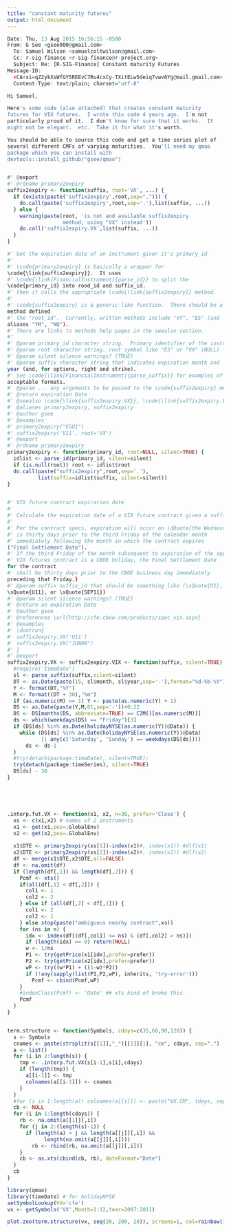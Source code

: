 ```yaml
---
title: "constant maturity futures"
output: html_document
---
```


```r
Date: Thu, 13 Aug 2015 16:56:15 -0500
From: G See <gsee000@gmail.com>
  To: Samuel Wilson <samuelcoltwilson@gmail.com>
  Cc: r-sig-finance <r-sig-finance@r-project.org>
  Subject: Re: [R-SIG-Finance] Constant maturity Futures
Message-ID:
  <CA+xi=qZ2ykXsWfGY5REEvC7Ru4cxCy-TXitELw5deiq7vwv6Yg@mail.gmail.com>
  Content-Type: text/plain; charset="utf-8"

Hi Samuel,

Here's some code (also attached) that creates constant maturity
futures for VIX futures.  I wrote this code 4 years ago.  I'm not
particularly proud of it.  I don't know for sure that it works.  It
might not be elegant.  etc.  Take it for what it's worth.

You should be able to source this code and get a time series plot of
several different CMFs of varying maturities.  You'll need my qmao
package which you can install with
devtools::install_github("gsee/qmao")


#' @export
#' @rdname primary2expiry
suffix2expiry <- function(suffix, root='VX', ...) {
  if (exists(paste('suffix2expiry',root,sep="."))) {
    do.call(paste('suffix2expiry',root,sep='.'),list(suffix, ...))
  } else {
    warning(paste(root, 'is not and available suffix2expiry
                  method; using "VX" instead'))
    do.call('suffix2expiry.VX',list(suffix, ...))
  }
}

#' Get the expiration date of an instrument given it's primary_id
#'
#' \code{primary2expiry} is basically a wrapper for
\code{\link{suffix2expiry}}.  It uses
#' \code{\link[FinancialInstrument]{parse_id}} to split the
\code{primary_id} into rood_id and suffix_id.
#' then it calls the appropriate \code{\link{suffix2expiry}} method.
#'
#' \code{suffix2expiry} is a generic-like function.  There should be a
method defined
#' the "root_id".  Currently, written methods include "VX", "ES" (and
aliases "YM", "NQ").
#' There are links to methods help pages in the seealso section.
#'
#' @param primary_id character string.  Primary identifier of the instrument
#' @param root character string. root symbol like "ES" or "VX" (NULL)
#' @param silent silence warnings? (TRUE)
#' @param suffix character string that indicates expiration month and
year (and, for options, right and strike).
#' See \code{\link[FinancialInstrument]{parse_suffix}} for examples of
acceptable formats.
#' @param ... any arguments to be passed to the \code{suffix2expiry} method
#' @return expiration Date
#' @seealso \code{\link{suffix2expiry.VX}}, \code{\link{suffix2expiry.ES}}
#' @aliases primary2expiry, suffix2expiry
#' @author gsee
#' @examples
#' primary2expiry("ESU1")
#' suffix2expiry('V11', root='VX')
#' @export
#' @rdname primary2expiry
primary2expiry <- function(primary_id, root=NULL, silent=TRUE) {
  idlist <- parse_id(primary_id, silent=silent)
  if (is.null(root)) root <- idlist$root
  do.call(paste("suffix2expiry",root,sep='.'),
          list(suffix=idlist$suffix, silent=silent))
}


#' VIX future contract expiration date
#'
#' Calculate the expiration date of a VIX future contract given a suffix_id
#'
#' Per the contract specs, expiration will occur on \dQuote{the Wednesday that
#' is thirty days prior to the third Friday of the calendar month
#' immediately following the month in which the contract expires
("Final Settlement Date").
#' If the third Friday of the month subsequent to expiration of the applicable
#' VIX futures contract is a CBOE holiday, the Final Settlement Date
for the contract
#' shall be thirty days prior to the CBOE business day immediately
preceding that Friday.}
#' @param suffix suffix_id that should be something like (\sQuote{U1},
\sQuote{U11}, or \sQuote{SEP11})
#' @param silent silence warnings? (TRUE)
#' @return an expiration Date
#' @author gsee
#' @references \url{http://cfe.cboe.com/products/spec_vix.aspx}
#' @examples
#' \dontrun{
#' suffix2expiry.VX('U11')
#' suffix2expiry.VX("JUN09")
#' }
#' @export
suffix2expiry.VX <- suffix2expiry.VIX <- function(suffix, silent=TRUE) {
  #require('timeDate')
  sl <- parse_suffix(suffix,silent=silent)
  DT <- as.Date(paste(15, sl$month, sl$year,sep='-'),format="%d-%b-%Y")
  Y <- format(DT,"%Y")
  M <- format((DT + 30),"%m")
  if (as.numeric(M) == 1) Y <- paste(as.numeric(Y) + 1)
  DS <- as.Date(paste(Y,M,01,sep='-'))+0:22
  DS <- DS[months(DS, abbreviate=TRUE) == C2M()[as.numeric(M)]]
  ds <- which(weekdays(DS) == "Friday")[3]
  if (DS[ds] %in% as.Date(holidayNYSE(as.numeric(Y))@Data)) {
    while (DS[ds] %in% as.Date(holidayNYSE(as.numeric(Y))@Data)
           || any(c('Saturday', 'Sunday') == weekdays(DS[ds])))
      ds <- ds-1
  }
  #try(detach(package:timeDate), silent=TRUE);
  try(detach(package:timeSeries), silent=TRUE)
  DS[ds] - 30
}





.interp.fut.VX <- function(x1, x2, n=36, prefer='Close') {
  xs <- c(x1,x2) # names of 2 instruments
  x1 <- get(x1,pos=.GlobalEnv)
  x2 <- get(x2,pos=.GlobalEnv)
  
  x1$DTE <- primary2expiry(xs[1])-index(x1)#, index(x1)) #dlf(x1)
  x2$DTE <- primary2expiry(xs[2])-index(x2)#, index(x2)) #dlf(x2)
  df <- merge(x1$DTE,x2$DTE,all=FALSE)
  df <- na.omit(df)
  if (length(df[,1]) && length(df[,2])) {
    Pcmf <- xts()
    if(all(df[,1] < df[,2])) {
      col1 <- 1
      col2 <- 2
    } else if (all(df[,2] < df[,1])) {
      col1 <- 2
      col2 <- 1
    } else stop(paste("ambiguous nearby contract",xs))
    for (ns in n) {
      idx <- index(df[(df[,col1] <= ns) & (df[,col2] > ns)])
      if (length(idx) == 0) return(NULL)
      w <- 1/ns
      P1 <- try(getPrice(x1[idx],prefer=prefer))
      P2 <- try(getPrice(x2[idx],prefer=prefer))
      wP <- try((w*P1) + ((1-w)*P2))
      if (!any(sapply(list(P1,P2,wP), inherits, 'try-error')))
        Pcmf <- cbind(Pcmf,wP)
    }
    #indexClass(Pcmf) <- 'Date' ## xts kind of broke this.
    Pcmf
  }
}


term.structure <- function(Symbols, cdays=c(35,60,90,120)) {
  s <- Symbols
  cnames <- paste(strsplit(s[[1]],"_")[[1]][1], "cm", cdays, sep=".")
  a <- list()
  for (i in 2:length(s)) {
    tmp <- .interp.fut.VX(s[i-1],s[i],cdays)
    if (length(tmp)) {
      a[[i-1]] <- tmp
      colnames(a[[i-1]]) <- cnames
    }
  }
  #for (i in 1:length(a)) colnames(a[[i]]) <- paste("VX.CM", tdays, sep=".")
  cb <- NULL
  for (i in 1:length(cdays)) {
    rb <- na.omit(a[[1]][,i])
    for (j in 2:(length(s)-1)) {
      if (length(a) > j && length(a[[j]][,i]) &&
            length(na.omit(a[[j]][,i])))
        rb <- rbind(rb, na.omit(a[[j]][,i]))
    }
    cb <- as.xts(cbind(cb, rb), dateFormat="Date")
  }
  cb
}

library(qmao)
library(timeDate) # for holidayNYSE
setSymbolLookup(VX='cfe')
vx <- getSymbols('VX',Month=1:12,Year=2007:2011)

plot.zoo(term.structure(vx, seq(20, 200, 20)), screens=1, col=rainbow(10))
```
